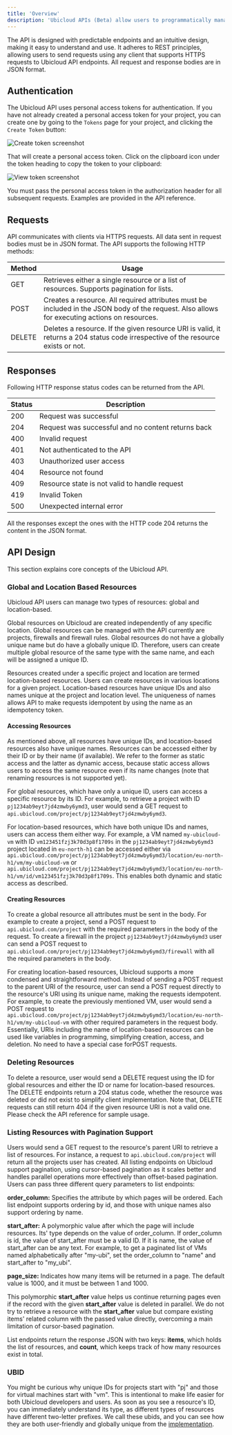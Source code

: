 ```yaml
---
title: 'Overview'
description: 'Ubicloud APIs (Beta) allow users to programmatically manage their resources.'
---
```


The API is designed with predictable endpoints and an intuitive design, making it easy to understand and use. It adheres to REST principles, allowing users to send requests using any client that supports HTTPS requests to Ubicloud API endpoints. All request and response bodies are in JSON format.

## Authentication

The Ubicloud API uses personal access tokens for authentication.  If you have not already created a personal access token for your project, you can create one by going to the `Tokens` page for your project, and clicking the `Create Token` button:

![Create token screenshot](/quick-start/cli-1-screenshot.png)

That will create a personal access token.  Click on the clipboard icon under the token heading to copy the token to your clipboard:

![View token screenshot](/quick-start/cli-2-screenshot.png)

You must pass the personal access token in the authorization header for all subsequent requests. Examples are provided in the API reference.

## Requests

API communicates with clients via HTTPS requests. All data sent in request bodies must be in JSON format. The API supports the following HTTP methods:

| Method | Usage                                                                                                                                         |
|--------|-----------------------------------------------------------------------------------------------------------------------------------------------|
| GET    | Retrieves either a single resource or a list of resources. Supports pagination for lists.                                                     |
| POST   | Creates a resource. All required attributes must be included in the JSON body of the request. Also allows for executing actions on resources. |
| DELETE | Deletes a resource. If the given resource URI is valid, it returns a 204 status code irrespective of the resource exists or not.              |

## Responses

Following HTTP response status codes can be returned from the API.

| Status | Description                                        |
|--------|----------------------------------------------------|
| 200    | Request was successful                             |
| 204    | Request was successful and no content returns back |
| 400    | Invalid request                                    |
| 401    | Not authenticated to the API                       |
| 403    | Unauthorized user access                           |
| 404    | Resource not found                                 |
| 409    | Resource state is not valid to handle request      |
| 419    | Invalid Token                                      |
| 500    | Unexpected internal error                          |

All the responses except the ones with the HTTP code 204 returns the content in the JSON format.

## API Design

This section explains core concepts of the Ubicloud API.

### Global and Location Based Resources

Ubicloud API users can manage two types of resources: global and location-based.

Global resources on Ubicloud are created independently of any specific location. Global resources can be managed with the API currently are projects, firewalls and firewall rules. Global resources do not have a globally unique name but do have a globally unique ID. Therefore, users can create multiple global resource of the same type with the same name, and each will be assigned a unique ID.

Resources created under a specific project and location are termed location-based resources. Users can create resources in various locations for a given project. Location-based resources have unique IDs and also names unique at the project and location level. The uniqueness of names allows API to make requests idempotent by using the name as an idempotency token.

#### Accessing Resources

As mentioned above, all resources have unique IDs, and location-based resources also have unique names. Resources can be accessed either by their ID or by their name (if available). We refer to the former as static access and the latter as dynamic access, because static access allows users to access the same resource even if its name changes (note that renaming resources is not supported yet).

For global resources, which have only a unique ID, users can access a specific resource by its ID. For example, to retrieve a project with ID `pj1234ab9eyt7jd4zmwby6ymd3`, user would send a GET request to `api.ubicloud.com/project/pj1234ab9eyt7jd4zmwby6ymd3`.

For location-based resources, which have both unique IDs and names, users can access them either way. For example, a VM named `my-ubicloud-vm` with ID `vm123451fzj3k70d3p8f1709s` in the `pj1234ab9eyt7jd4zmwby6ymd3` project located in `eu-north-h1` can be accessed either via `api.ubicloud.com/project/pj1234ab9eyt7jd4zmwby6ymd3/location/eu-north-h1/vm/my-ubicloud-vm` or `api.ubicloud.com/project/pj1234ab9eyt7jd4zmwby6ymd3/location/eu-north-h1/vm/id/vm123451fzj3k70d3p8f1709s`. This enables both dynamic and static access as described.

#### Creating Resources

To create a global resource all attributes must be sent in the body. For example to create a project, send a POST request to `api.ubicloud.com/project` with the required parameters in the body of the request. To create a firewall in the project `pj1234ab9eyt7jd4zmwby6ymd3` user can send a POST request to `api.ubicloud.com/project/pj1234ab9eyt7jd4zmwby6ymd3/firewall` with all the required parameters in the body.

For creating location-based resources, Ubicloud supports a more condensed and straightforward method. Instead of sending a POST request to the parent URI of the resource, user can send a POST request directly to the resource's URI using its unique name, making the requests idempotent. For example, to create the previously mentioned VM, user would send a POST request to `api.ubicloud.com/project/pj1234ab9eyt7jd4zmwby6ymd3/location/eu-north-h1/vm/my-ubicloud-vm` with other required parameters in the request body. Essentially, URIs including the name of location-based resources can be used like variables in programming, simplifying creation, access, and deletion. No need to have a special case forPOST requests.

### Deleting Resources

To delete a resource, user would send a DELETE request using the ID for global resources and either the ID or name for location-based resources. The DELETE endpoints return a 204 status code, whether the resource was deleted or did not exist to simplify client implementation. Note that, DELETE requests can still return 404 if the given resource URI is not a valid one. Please check the API reference for sample usage.

### Listing Resources with Pagination Support

Users would send a GET request to the resource's parent URI to retrieve a list of resources. For instance, a request to `api.ubicloud.com/project` will return all the projects user has created. All listing endpoints on Ubicloud support pagination, using cursor-based pagination as it scales better and handles parallel operations more effectively than offset-based pagination. Users can pass three different query parameters to list endpoints:

**‍order_column:** Specifies the attribute by which pages will be ordered. Each list endpoint supports ordering by id, and those with unique names also support ordering by name.
‍

‍**start_after:** A polymorphic value after which the page will include resources. Its' type depends on the value of order_column. If order_column is id, the value of start_after must be a valid ID. If it is name, the value of start_after can be any text. For example, to get a paginated list of VMs named alphabetically after "my-ubi", set the order_column to "name" and start_after to "my_ubi".

‍**page_size:** Indicates how many items will be returned in a page. The default value is 1000, and it must be between 1 and 1000.

This polymorphic **start_after** value helps us continue returning pages even if the record with the given **start_after** value is deleted in parallel. We do not try to retrieve a resource with the **start_after** value but compare existing items' related column with the passed value directly, overcoming a main limitation of cursor-based pagination.

List endpoints return the response JSON with two keys: **items**, which holds the list of resources, and **count**, which keeps track of how many resources exist in total.

### UBID

You might be curious why unique IDs for projects start with "pj" and those for virtual machines start with "vm". This is intentional to make life easier for both Ubicloud developers and users. As soon as you see a resource's ID, you can immediately understand its type, as different types of resources have different two-letter prefixes. We call these ubids, and you can see how they are both user-friendly and globally unique from the [implementation](https://github.com/ubicloud/ubicloud/blob/main/ubid.rb).
